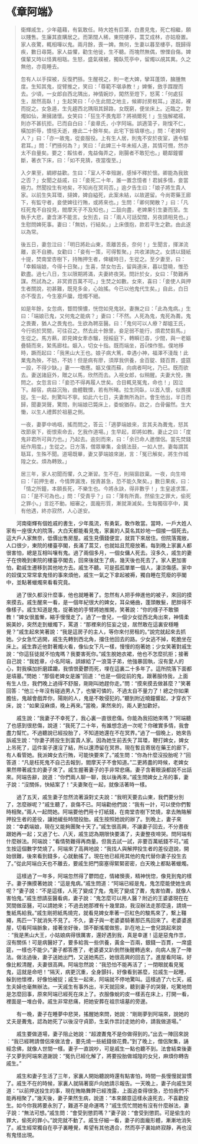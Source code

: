 # 《章阿端》

> 衛輝戚生，少年蘊藉，有氣敢任。時大姓有巨第，白晝見鬼，死亡相繼，願以賤售。生廉其直購居之。而第闊人稀，東院樓亭，蒿艾成林，亦姑廢置。家人夜驚，輒相嘩以鬼。兩月餘，喪一婢。無何，生妻以暮至樓亭，既歸得疾，數日尋斃。家人益懼，勸生他徙，生不聽。而塊然無偶，憭慄自傷。婢僕輩又時以怪異相聒。生怒，盛氣襆被，獨臥荒亭中，留燭以覘其異。久之無他，亦竟睡去。
>
> 忽有人以手探被，反復捫搎。生醒視之，則一老大婢，攣耳蓬頭，臃腫無度。生知其鬼，捉臂推之，笑曰：「尊範不堪承教！」婢慚，斂手蹀躞而去。少頃，一女郎自西北隅出，神情婉炒，闖然至燈下，怒罵：「何處狂生，居然高臥！」生起笑曰：「小生此間之地主，候卿討房稅耳。」遂起，裸而捉之。女急遁，生先趨西北隅阻其歸路，女既窮，便坐床上。近臨之，對燭如仙，漸擁諸懷。女笑曰：「狂生不畏鬼耶？將禍爾死！」生強解裙襦，則亦不甚抗拒。已而自白曰：「妾章氏，小字阿端。誤適蕩子，剛愎不仁，橫加折辱，憤悒夭逝，瘞此二十餘年矣。此宅下皆墳塚也。」問：「老婢何人？」曰：「亦一故鬼，從妾服役。上有生人居，則鬼不安於夜室，適令驅君耳。」問：「捫搎何為？」笑曰：「此婢三十年未經人道，其情可憫，然亦太不自量矣。要之：餒怯者，鬼益侮弄之，剛腸者不敢犯也。」聽鄰鐘響斷，著衣下床，曰：「如不見猜，夜當復至。」
>
> 入夕果至，綢繆益歡。生曰：「室人不幸殂謝，感悼不釋於懷。卿能為我致之否？」女聞之益戚，曰：「妾死二十年，誰一置念憶者！君誠多情，妾當極力。然聞投生有地矣，不知尚在冥司否。」逾夕告生曰：「娘子將生貴人家。以前生失耳環，撻婢，婢自縊死，此案未結，以故遲留。今尚寄藥王廊下，有監守者，妾使婢往行賄，或將來也。」生問：「卿何閑散？」曰：「凡枉死鬼不自投見，閻摩天子不及知也。」二鼓向盡，老婢果引生妻而至。生執手大悲，妻含涕不能言。女別去，曰：「兩人可話契闊，另夜請相見也。」生慰問婢死事。妻曰：「無妨，行結矣。」上床偎抱，款若平生之歡。由此遂以為常。
>
> 後五日，妻忽泣曰：「明日將赴山東，乖離苦長，奈何！」生聞言，揮涕流離，哀不自勝。女勸曰：「妾有一策，可得暫聚。」共收涕詢之。女請以錢紙十提，焚南堂杏樹下，持賄押生者，俾緩時日，生從之。至夕妻至，曰：「幸賴端娘，今得十日聚。」生喜，禁女勿去，留與連床，暮以暨曉，惟恐歡盡。過七八日，生以限期將滿，夫妻終夜哭。問計於女，女曰：「勢難再謀。然試為之，非冥資百萬不可。」生焚之如數。女來，喜曰：「妾使人與押生者關說，初甚難，既見多金，心始搖。今已以他鬼代生矣。」自此，白日亦不復去，今生塞戶牖，燈燭不絕。
>
> 如是年餘，女忽病，瞀悶懊憹，恍惚如見鬼狀。妻撫之曰：「此為鬼病。」生曰：「端娘已鬼，又何鬼之能病？」妻曰：「不然。人死為鬼，鬼死為聻。鬼之畏聻，猶人之畏鬼也。生欲為聘巫醫。曰：「鬼何可以人療？鄰媼王氏，今行術於冥間，可往召之。然去此十餘里，妾足弱不能行，煩君焚芻馬。」生從之。馬方爇，即見婢女牽赤騮，授綏庭下，轉瞬已杳，少間，與一老嫗疊騎而來，縶馬廊柱。嫗入，切女十指。既而端坐，首悚作態。僕地移時，蹶而起曰：「我黑山大王也。娘子病大篤，幸遇小神，福澤不淺哉！此業鬼為殃，不妨，不妨！但是病有廖，須厚我供養，金百錠、錢百貫，盛筵一設，不得少缺。」妻一一噭應。嫗又僕而蘇，向病者呵叱，乃已。既而欲去。妻送諸庭外，贈之以馬，欣然而去。入視女郎，似稍醒。夫妻大悅，撫問之。女忽言曰：「妾恐不得再履人世矣。合目輒見冤鬼，命也！」因泣下。越宿，病益沉殆，曲體戰慄，若有所睹。拉生同臥，以首入懷，似畏撲捉。生一起，則驚叫不寧。如此六七日，夫妻無所為計。會生他出，半日而歸，聞妻哭聲，驚問，則端娘已斃床上，委蛻猶存。啟之，白骨儼然。生大慟，以生人禮葬於祖墓之側。
>
> 一夜，妻夢中嗚咽，搖而問之，答云：「適夢端娘來，言其夫為聻鬼，怒其改節泉下，銜恨索命去，乞我作道場。」生早起，即將如教。妻止之曰：「度鬼非君所可與力也。」乃起去。逾刻而來，曰：「余已命人邀僧侶。當先焚錢紙作用度。」生從之。日方落，僧眾畢集，金鐃法鼓，一如人世。妻每謂其聒耳，生殊不聞。道場既畢，妻又夢端娘來謝，言：「冤已解矣，將生作城隍之女。煩為轉致。」
>
> 居三年，家人初聞而懼，久之漸習。生不在，則隔窗啟稟。一夜，向生啼曰：「前押生者，今情弊漏洩，按責甚急，恐不能久聚矣。」數日果疾，曰：「情之所鐘，本願長死，不樂生也。今將永訣，得非數乎！」生皇遽求策，曰：「是不可為也。」問：「受責乎？」曰：「薄有所責。然偷生之罪大，偷死之罪小。」言訖不動。細審之，面龐形質，漸就澌滅矣。生每獨宿亭中，冀有他遇，終亦寂然，人心遂安。

&emsp;&emsp;河南衛輝有個姓戚的書生，少年風流，有勇氣，敢作敢當。當時，一戶大姓人家有一座很大的院落，大白天都能看見鬼，家裏的人莫名其妙地一個接一個死去。這大戶人家無奈，低價出售房屋。戚生見價錢便宜，就買下來居住。但院落寬敞，人口很少，東院的樓臺亭閣，長滿了蒿艾，也就姑且荒廢放著。每到晚上家裏人都很害怕，總是互相叫嚷有鬼。過了兩個多月，一個女傭人死去。沒多久，戚生的妻子在傍晚到東院的樓臺亭閣去，回來後就生了病，幾天後也死去了。家人更加害怕，勸戚生遷移到其他地方去。戚生不聽。可是孤孤單單一個人，淒涼傷感。家中的奴僕又常常拿鬼怪的事來煩他，戚生一氣之下拿起被褥，獨自睡在荒廢的亭閣中，並點著蠟燭來看看究竟。

&emsp;&emsp;過了很久都沒什麼事，他也就睡著了。忽然有人把手伸進他的被子，來回的摸來摸去。戚生醒來一看，是一個年紀很大的婢女，耳朵蜷曲，蓬頭散髮，肥胖得不像樣子。戚生知道是鬼，捉著她的手臂將她推開，笑著說：“你的樣子不敢領教！”婢女很羞慚，縮手慢慢走了。過了一會兒，一個少女從西北角出來，神情柔婉美妙，突然走到蠟燭下，罵道：“那裡來的狂妄之徒，居然敢在這裏安穩睡覺？”戚生起來笑著說：“我是這房子的主人，等你來付房租的。”說完就起來去抓她。少女急忙逃開，戚生先轉到西北角，擋住他回去的路。少女逃不掉，乾脆坐在床上。戚生靠近他對著燭火看，像仙女下凡一樣，慢慢的抱著她；少女笑著對戚生說：“你這狂徒就不怕鬼嗎？我要害死你。”戚生脫她衣裙，他也不怎麼抗拒；接著自己說：“我姓章，小名阿端，誤嫁給了一浪蕩子弟，他強暴固執，沒有愛人的心，對我橫加折磨蹂躪，我憤恨憂鬱而死，埋在這裏二十多年了。這所院落下面都是墳墓。”問她︰“那個老婢女是誰”回道︰“也是一個從前的鬼，跟著服侍我，上面有生人住，我們晚上過得不舒服，剛剛叫她趕你走。”問：“摸來摸去做甚麼？”笑著回答︰“他三十年沒有碰過男人了，也蠻可憐的，不過太自不量力了！總之你如果膽怯，鬼越會戲弄你，陽剛的人，鬼是不敢侵犯的。”聽到附近曉鐘響起，才穿衣下床，說：“如果沒麻煩，晚上再來。”當晚，果然來的，兩人更加歡好。

&emsp;&emsp;戚生說：“我妻子不幸死了，我心裏一直很悲傷。你能為我招她來嗎？”阿端聽了也感到很悲傷，說道：“我死了二十年，有誰想念過一次呢？你確實多情，我會盡力幫忙。不過聽說已經投胎了，不知道她還在不在冥界。”過了一個晚上，她來告訴戚生說：“你妻子將投生到富貴人家。因為她生前丟失了耳環，鞭打婢女，婢女上吊死了，這件案子還沒了結，所以還滯留在冥界。現在暫且寄居在藥王的廊下，有人看管她。我派婢女去行賄，可能快要來了。”戚生問：“你為什麼沒投胎呢？”回答道︰“凡是枉死鬼不自己去報到，閻摩天子不會知道。”二更將盡的時候，老婢女果然帶著戚生的妻子來了。戚生握著妻子的手非常悲痛。妻子含著眼淚都說不出話來。阿端告辭，說道：“你們兩人聊一聊，我以後再來。”戚生問婢女上吊的事，妻子說：“沒關係，快結案了！”夫妻聚在一起，就像活著時一樣。

&emsp;&emsp;過了五天，戚生妻子忽然流著淚對丈夫說：“我明天要去山東，我們要分別了，怎麼辦呢？”戚生聽了，哀傷不已。阿端勸他們說：“我有一計，可以使你們暫時相聚。”兩人一起問她。阿端要他們用十打紙錢，在南堂杏樹下焚燒，拿去賄賂解押投生者的差役，讓她緩些時間投胎。戚生按照她說的辦了。到晚上，妻子來說：“幸虧端娘，現在又能夠團聚十天了。”戚生很高興，不讓妻子回去，不分晝夜跟她再一起；又過了七、八天，戚生認為期限快要滿了，夫妻整夜啼哭。問阿端有什麼辦法。阿端說：“看情勢難得再商量。但我去試一試，非要百萬紙錢不可。”戚生按這個數字焚燒了。阿端來了高興地說：“我找人與解押投生者的差役遊說，開始很難，後來看到錢多，心就動搖了。現在他已經用其他的鬼代替你妻子投生去了。”從此阿端白天也不離去，要戚生把門窗塞得緊緊密密，白天晚上都點著蠟燭。

&emsp;&emsp;這樣過了一年多，阿端忽然得了鬱悶症，情緒懊喪，精神恍惚，像見到鬼的樣子。妻子撫摸著她說：“這是鬼病。”戚生問道：“阿端已經是鬼，鬼怎麼能使她生病呢？”妻子說：“不是這樣，人死了變成了鬼，鬼死了變成了聻，鬼害怕聻，就像人害怕鬼。”戚生想請巫醫看病，妻子說：“鬼怎麼可以用人醫？附近的王婆婆現在在冥間做巫醫，可以請她來；不過去她那裡有十幾里路，我沒辦法走那麼遠，請燒一隻紙馬給我。”戚生剛把紙馬燒完，就看見婢女牽著一匹紅色的駿馬來了，繫上韁繩，馬匹一下就消失不見了。不久，妻子與一老婆婆騎著那匹馬回來了。老婆婆進屋，切看阿端脈象，接著坐好後，頭不斷搖擺做態，趴在地上一會兒跳起來說︰“我是黑山大王，小姑娘病得很厲害，還好遇到我，真是幸運！這是惡鬼作祟，沒有關係！可是病醫好了，要多給我一些供養，黃金一百兩，銀錢一百貫，一席盛筵，一樣也不能少。”妻子都答應了，老婆婆又趴倒然後醒轉過來，向病人施了一陣法。做法過後，妻子送她出門，又送她馬匹，她很高興的回去了。進屋看阿端，好像比較清醒，夫妻很高興。阿端忽然說：“我恐怕不能再活了；一閉眼就看見冤鬼，這就是命吧！”隔天，病更沉重，全身顫抖，好像看到甚麼，拉戚生一起睡，躲到他懷裡，好像怕被捉；戚生一起來，阿端就不停地驚叫。這樣過了六七天，戚生夫婦也毫無辦法。一天戚生有事外出，半天就回來，聽到妻子的哭聲，吃驚地問是怎麼回事，原來阿端已經死在床上了。衣服像蛻的皮一樣丟在床上，打開一看，裡面是一堆白骨。戚生非常悲痛，把她安葬在祖宗墳墓的旁邊。

&emsp;&emsp;有一晚，妻子在睡夢中悲哭，搖醒她來問，她說︰“剛剛夢到阿端來，說她的丈夫是聻鬼，認為她死了以後沒守貞節，生氣作祟討走她的命，請我做道場。”

&emsp;&emsp;戚生要做道場，妻子阻止她說︰“超渡聻鬼不是你做得到的。”出去一陣回來說︰“我已經聘請僧侶來做法會，要先燒一些紙錢做花費。”到了晚上，僧侶聚集，誦經念佛，就像人世間一樣。妻子一直說吵，可是戚生一點也聽不到。法會結束後妻子又夢到阿端來道謝說：“冤仇已經化解了，將要投胎做城隍的女兒，麻煩你轉告戚生。”

&emsp;&emsp;戚生和妻子生活了三年，家裏人開始聽說時還有點害怕，時間一長慢慢就習慣了。戚生不在的時候，家裏人就隔著窗戶向她請示報告。一天晚上，妻子向戚生哭道：“以前押送投生的事，現在賄賂舞弊已經洩露，上面追查得很急，恐怕我們不能再相聚了。”幾天後，妻子果然生病，說道：“本來願意這樣永遠死去，不喜歡投生。如今你我將要永別了，難道不是命運嗎？”戚生慌忙問她有沒有什麼辦法，妻子說：“無法可想。”戚生問：“會受到懲罰嗎？”妻子說：“會受到懲罰。可是偷生的罪大，偷死的罪小。”說完就不動了。戚生仔細一看，妻子的面龐形體，漸漸地消失了。戚生經常獨自在亭子裏睡覺，希望有其他遇合，然而亭子裏始終寂靜，再也沒有鬼怪出現。
